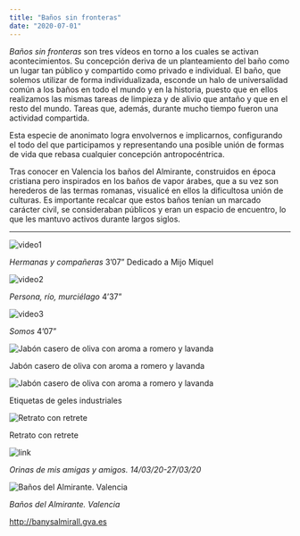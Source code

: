 ```yaml
---
title: "Baños sin fronteras"
date: "2020-07-01"
---
```


_Baños sin fronteras_ son tres vídeos en torno a los cuales se activan acontecimientos. Su concepción deriva de un planteamiento del baño como un lugar tan público y compartido como privado e individual. El baño, que solemos utilizar de forma individualizada, esconde un halo de universalidad común a los baños en todo el mundo y en la historia, puesto que en ellos realizamos las mismas tareas de limpieza y de alivio que antaño y que en el resto del mundo. Tareas que, además, durante mucho tiempo fueron una actividad compartida.

Esta especie de anonimato logra envolvernos e implicarnos, configurando el todo del que participamos y representando una posible unión de formas de vida que rebasa cualquier concepción antropocéntrica.

Tras conocer en Valencia los baños del Almirante, construidos en época cristiana pero inspirados en los baños de vapor árabes, que a su vez son herederos de las termas romanas, visualicé en ellos la dificultosa unión de culturas. Es importante recalcar que estos baños tenían un marcado carácter civil, se consideraban públicos y eran un espacio de encuentro, lo que les mantuvo activos durante largos siglos.

---

![video1](https://youtu.be/6f3P0yLDlT0)

_Hermanas y compañeras_ 3’07” Dedicado a Mijo Miquel

![video2](https://youtu.be/9rezlhrPJ4A)

_Persona, río, murciélago_ 4’37”

![video3](https://youtu.be/bj8oqnXpjY4)

_Somos_ 4’07”

![Jabón casero de oliva con aroma a romero y lavanda](./imagenes/banos-sin-fronteras-04.jpg)

Jabón casero de oliva con aroma a romero y lavanda

![Jabón casero de oliva con aroma a romero y lavanda](./imagenes/banos-sin-fronteras-05.jpg)

Etiquetas de geles industriales

![Retrato con retrete](./imagenes/banos-sin-fronteras-06.jpg)

Retrato con retrete

![link](https://soundcloud.com/silvia-arino-gurrea/sets/pises-persona-rio-murcielago-2020)

_Orinas de mis amigas y amigos. 14/03/20-27/03/20_

![Baños del Almirante. Valencia](./imagenes/banos-sin-fronteras-07.jpg)

_Baños del Almirante. Valencia_

<http://banysalmirall.gva.es>
